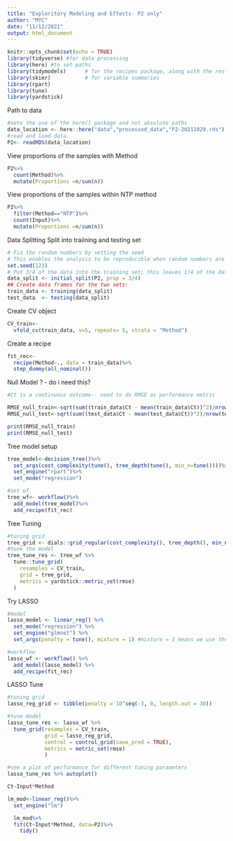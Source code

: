 ---
title: "Exploritory Modeling and Effects- P2 only"
author: "MYC"
date: "11/12/2021"
output: html_document
---


```{r setup, include=FALSE}
knitr::opts_chunk$set(echo = TRUE)
library(tidyverse) #for data processing
library(here) #to set paths
library(tidymodels)      # for the recipes package, along with the rest of tidymodels
library(skimr)           # for variable summaries
library(rpart)
library(tune)
library(yardstick)
```
Path to data
```{r Data}
#note the use of the here() package and not absolute paths
data_location <- here::here("data","processed_data","P2-20211029.rds")
#read and load data. 
P2<- readRDS(data_location)

```
View proportions of the samples with Method
```{r}
P2%>%
  count(Method)%>%
  mutate(Proportions =n/sum(n))
```

View proportions of the samples within NTP method
```{r}
P2%>%
  filter(Method=="NTP")%>%
  count(Input)%>%
  mutate(Proportions =n/sum(n))
```
Data Splitting
Split into traiining and testing set
```{r}
# Fix the random numbers by setting the seed 
# This enables the analysis to be reproducible when random numbers are used 
set.seed(123)
# Put 3/4 of the data into the training set; this leaves 1/4 of the data to be used to test 
data_split <- initial_split(P2, prop = 3/4)
## Create data frames for the two sets:
train_data <- training(data_split)
test_data  <- testing(data_split)
```
Create CV object
```{r}
CV_train<- 
  vfold_cv(train_data, v=5, repeats= 5, strata = "Method")
```
Create a recipe
```{r}
fit_rec<-
  recipe(Method~., data = train_data)%>%
  step_dummy(all_nominal())
```
Null Model ? - do i need this?
```{r}
#Ct is a continuous outcome-- need to do RMSE as performance metric

RMSE_null_train<-sqrt(sum((train_data$Ct - mean(train_data$Ct))^2)/nrow(train_data))
RMSE_null_test<-sqrt(sum((test_data$Ct - mean(test_data$Ct))^2)/nrow(test_data))

print(RMSE_null_train)
print(RMSE_null_test)
```
Tree model setup
```{r}
tree_model<-decision_tree()%>%
  set_args(cost_complexity(tune(), tree_depth(tune(), min_n=tune())))%>%
  set_engine("rpart")%>%
  set_mode("regression")
```
```{r}
#set wf
tree_wf<- workflow()%>%
  add_model(tree_model)%>%
  add_recipe(fit_rec)
```
Tree Tuning
```{r}
#tuning grid
tree_grid <- dials::grid_regular(cost_complexity(), tree_depth(), min_n(), levels = 5)
#tune the model
tree_tune_res <- tree_wf %>% 
  tune::tune_grid(
    resamples = CV_train,
    grid = tree_grid,
    metrics = yardstick::metric_set(rmse) 
  )

```

Try LASSO
```{r}
#model
lasso_model <- linear_reg() %>%
  set_mode("regression") %>%           
  set_engine("glmnet") %>%
  set_args(penalty = tune(), mixture = 1) #mixture = 1 means we use the LASSO model

#workflow
lasso_wf <- workflow() %>%
  add_model(lasso_model) %>% 
  add_recipe(fit_rec)
```
LASSO Tune
```{r}
#tuning grid
lasso_reg_grid <- tibble(penalty = 10^seq(-3, 0, length.out = 30))

#tune model
lasso_tune_res <- lasso_wf %>% 
  tune_grid(resamples = CV_train,
            grid = lasso_reg_grid,
            control = control_grid(save_pred = TRUE),
            metrics = metric_set(rmse)
            )

```
```{r}
#see a plot of performance for different tuning parameters
lasso_tune_res %>% autoplot()
```

```{r}

Ct~Input*Method

lm_mod<-linear_reg()%>%
  set_engine("lm")

  lm_mod%>%
  fit(Ct~Input*Method, data=P2)%>%
    tidy()

```

